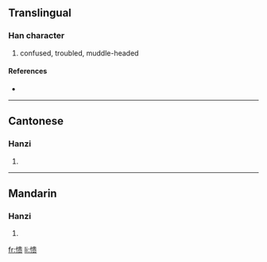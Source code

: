 {{see|憒}}
==Translingual==

===Han character===
{{Han char|rn=61|rad=心|as=09|sn=12|four=|canj=心中一人 (PLMO)}}

# confused, troubled, muddle-headed

====References====
* {{Han ref|kx=0396.071|hdz=42328.060|uh=6126|ud=24870}}

----

==Cantonese==

===Hanzi===
{{yue-hanzi|jyut=|y=kui2}}

# {{defn|Cantonese}}

----

==Mandarin==

===Hanzi===
{{cmn-hanzi|tra=憒|pin=[[kuì]] ([[kui4]])|wg=k'uei<sup>4</sup>}}

# {{defn|Mandarin}}

[[fr:愦]]
[[li:愦]]